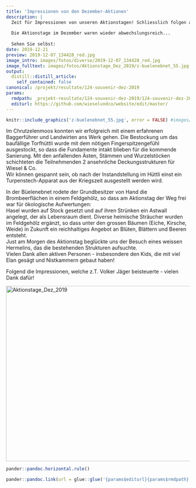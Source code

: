 ```yaml
---
title: 'Impressionen von den Dezember-Aktionen'
description: |
  Zeit für Impressionen von unseren Aktionstagen! Schliesslich folgen auf all die Einladungen jeweils gefreute Aktivitäten mit Erwachsenen sowie Kindern. Persönliche Gespräche, fachlicher Austausch, Gärtnerarbeiten und warme Verpflegung - alles hat seinen Platz. 
  
  Die Aktionstage im Dezember waren wieder abwechslungsreich... 
  
  Sehen Sie selbst:
date: 2019-12-21
preview: 2019-12-07_134428_red.jpg
image_intro: images/fotos/diverse/2019-12-07_134428_red.jpg
image_fulltext: images/fotos/Aktionstage_Dez_2019/z-buelenebnet_55.jpg
output:
  distill::distill_article:
    self_contained: false
canonical: /projekt/resultate/124-souvenir-dez-2019
params:
  rmdpath: _projekt-resultate/124-souvenir-dez-2019/124-souvenir-dez-2019.Rmd
  editurl: https://github.com/wieselundco/website/edit/master/
---
```



```r
knitr::include_graphics('z-buelenebnet_55.jpg', error = FALSE) #images/fotos/Aktionstage_Dez_2019/z-buelenebnet_55.jpg
```

Im Chrutzelenmoos konnten wir erfolgreich mit einem erfahrenen
Baggerführer und Landwirten ans Werk gehen. Die Bestockung um das
baufällige Torfhüttli wurde mit dem nötigen Fingerspitzengefühl
ausgestockt, so dass die Fundamente intakt blieben für die kommende
Sanierung. Mit den anfallenden Ästen, Stämmen und Wurzelstöcken
schichteten die Teilnehmenden 2 ansehnliche Deckungsstrukturen für
Wiesel & Co.  
Wir können gespannt sein, ob nach der Instandstellung im Hüttli einst
ein Turpenstech-Apparat aus der Kriegszeit ausgestellt werden wird. 

In der Büelenebnet rodete der Grundbesitzer von Hand die Brombeerflächen
in einem Feldgehölz, so dass am Aktionstag der Weg frei war für
ökologische Aufwertungen:  
Hasel wurden auf Stock gesetzt und auf ihren Strünken ein Astwall
angelegt, der als Lebensraum dient. Diverse heimische Sträucher wurden
im Feldgehölz ergänzt, so dass unter den grossen Bäumen (Eiche, Kirsche,
Weide) in Zukunft ein reichhaltiges Angebot an Blüten, Blättern und
Beeren entsteht.   
Just am Morgen des Aktionstag beglückte uns der Besuch eines weissen
Hermelins, das die bestehenden Strukturen aufsuchte.  
Vielen Dank allen aktiven Personen - insbesondere den Kids, die mit viel
Elan gesägt und Nistkammern gebaut haben!

Folgend die Impressionen, welche z.T. Volker Jäger beisteuerte - vielen
Dank dafür!

<!-- {gallery}fotos/Aktionstage\_Dez\_2019{/gallery} -->
<a data-flickr-embed="true" href="https://www.flickr.com/photos/193617721@N08/albums/72157719610849007" title="Aktionstage_Dez_2019"><img src="https://live.staticflickr.com/65535/51339493872_cdfb60705b_z.jpg" width="640" height="480" alt="Aktionstage_Dez_2019"></a><script async src="//embedr.flickr.com/assets/client-code.js" charset="utf-8"></script>

```r
pander::pandoc.horizontal.rule()

pander::pandoc.link(url = glue::glue('{params$editurl}{params$rmdpath}'),text = 'Artikel bearbeiten')
```

<!--http://wieselundco.ch/projekt/resultate/124-souvenir-dez-2019-->
